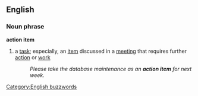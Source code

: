 ==English==
===Noun phrase===
'''action item'''
#a [[task]]; especially, an [[item]] discussed in a [[meeting]] that requires further [[action]] or [[work]]
#:''Please take the database maintenance as an '''action item''' for next week.''

[[Category:English buzzwords]]
